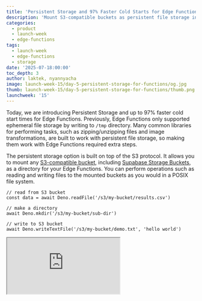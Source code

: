 ```yaml
---
title: 'Persistent Storage and 97% Faster Cold Starts for Edge Functions'
description: 'Mount S3-compatible buckets as persistent file storage in Edge Functions with up to 97% faster cold start times.'
categories:
  - product
  - launch-week
  - edge-functions
tags:
  - launch-week
  - edge-functions
  - storage
date: '2025-07-18:00:00'
toc_depth: 3
author: laktek, nyannyacha
image: launch-week-15/day-5-persistent-storage-for-functions/og.jpg
thumb: launch-week-15/day-5-persistent-storage-for-functions/thumb.png
launchweek: '15'
---
```


Today, we are introducing Persistent Storage and up to 97% faster cold start times for Edge Functions. Previously, Edge Functions only supported ephemeral file storage by writing to `/tmp` directory. Many common libraries for performing tasks, such as zipping/unzipping files and image transformations, are built to work with persistent file storage, so making them work with Edge Functions required extra steps.

The persistent storage option is built on top of the S3 protocol. It allows you to mount any [S3-compatible bucket](https://supabase.com/docs/guides/storage/s3/compatibility), including [Supabase Storage Buckets](https://supabase.com/docs/guides/storage), as a directory for your Edge Functions. You can perform operations such as reading and writing files to the mounted buckets as you would in a POSIX file system.

```tsx
// read from S3 bucket
const data = await Deno.readFile('/s3/my-bucket/results.csv')

// make a directory
await Deno.mkdir('/s3/my-bucket/sub-dir')

// write to S3 bucket
await Deno.writeTextFile('/s3/my-bucket/demo.txt', 'hello world')
```

<div className="video-container mb-8">
  <iframe
    className="w-full"
    src="https://www.youtube-nocookie.com/embed/"
    title="Persistent Storage and Faster Boot Times for Edge Functions"
    allow="accelerometer; autoplay; clipboard-write; encrypted-media; fullscreen; gyroscope; picture-in-picture; web-share"
    allowfullscreen
  />
</div>

## How to configure

To access an S3 bucket from Edge Functions, you must set the following as environment variables in Edge Function Secrets.

- `S3FS_ENDPOINT_URL`
- `S3FS_REGION`
- `S3FS_ACCESS_KEY_ID`
- `S3FS_SECRET_ACCESS_KEY`

If you are using Supabase Storage, [follow this guide](https://supabase.com/docs/guides/storage/s3/authentication) to enable and create an access key and id.

## Use Case: SQLite in Edge Functions

The S3 File System simplifies workflows that involve reading and transforming data stored in an S3 bucket.

For example, imagine you are building an IoT app where a device backs up its SQLite database to S3. You can set up a scheduled Edge Function to read this data and then push the data to your primary Postgres database for aggregates and reporting.

```tsx
// Following example is simplified for readability

import { DB } from "https://deno.land/x/sqlite@v3.9.1/mod.ts";
import { supabase } from '../shared/client.ts'

const today = new Date().toISOString().split('T')[0]
const backupDBPath = `backups/backup-${today}.db`

// Use S3 FS to read the Sqlite DB
const data = Deno.readFileSync(`/s3/${backupDBPath}`);

// Create an in-memory SQLite from the data downloaded from S3
// This is faster than directly reading from S3
const db = new DB();
db.deserialize(data);

function calculateStats(rows: IoTData[], date: string): StatsSummary {
  // ....
}

Deno.serve(async (req)=>{
  // Assuming IoT data is stored in a table called 'sensor_data'
  const rows = db.queryEntries<IoTData>(`
    SELECT * FROM sensor_data
    WHERE date(timestamp) = date('now', 'localtime')
  `)

  // Calculate statistics
  const stats = calculateStats(rows, today)

 // Insert stats into Supabase
 const { data, error } = await supabase
    .from('iot_daily_stats')
    .insert([stats])

  return new Response("OK);
});

```

## 97% Faster Function Boot Times, Even Under Load

Previously, Edge Functions with large dependencies or doing preparation work at the start (e.g., parsing/loading configs, initializing AI models) would incur a noticeable boot delay. Sometimes, these slow neighbors can impact other functions running on the same machine. All JavaScript _workers_ in the Supabase Edge Functions Runtime were cooperatively scheduled on the same [**Tokio thread pool**](https://github.com/tokio-rs/tokio). If one worker had heavy startup logic, such as parsing JavaScript modules or running synchronous operations, it could delay every worker scheduled after. This led to occasional long‑tail latency spikes in high-traffic projects.

To address this issue, we moved workers which are still performing initial script evaluation onto a dedicated blocking pool. This approach prevents heavy initialization tasks from blocking the Tokio thread, significantly reducing boot time spikes for other functions.

### The result

Boot times are now more predictable and wait times for cold starts are now much faster. Here’s a result of a [benchmark](https://github.com/supabase/edge-runtime/blob/develop/k6/specs/mixed.ts) we did to compare boot times before and after these changes.

| Metric           | Before     | After     | (Delta)   |
| ---------------- | ---------- | --------- | --------- |
| **Avg**          | **870 ms** | **42 ms** | **95 %**  |
| **P95**          | 8,502 ms   | 86 ms     | **99 %**  |
| **P99**          | 15,069 ms  | 460 ms    | **97 %**  |
| **Worst**        | 24,300 ms  | 1 630 ms  | **93 %**  |
| **Spikes > 1 s** | 47 %       | 4 %       | **43 pp** |

## Support for Synchronous APIs

By offloading expensive compute at function boot time onto a separate pool, we were able to enable the use of synchronous File APIs during function boot time. Some libraries only support synchronous File APIs (eg, SQLite), and this would allow you to set them up on Edge Functions before it starts processing requests.

You can now safely use the following synchronous Deno APIs (and their Node counterparts) _during_ initial script evaluation:

- Deno.statSync
- Deno.removeSync
- Deno.writeFileSync
- Deno.writeTextFileSync
- Deno.readFileSync
- Deno.readTextFileSync
- Deno.mkdirSync
- Deno.makeTempDirSync
- Deno.readDirSync

**Keep in mind** that the sync APIs are available only during initial script evaluation and aren’t supported in callbacks like HTTP handlers or setTimeout.

```tsx
Deno.statSync('...') // ✅

setTimeout(() => {
  Deno.statSync('...') // 💣 ERROR! Deno.statSync is blocklisted on the current context
})

Deno.serve(() => {
  Deno.statSync('...') // 💣 ERROR! Deno.statSync is blocklisted on the current context
})
```

## Try it on Preview Today

These changes will be rolled out along with the Deno 2 upgrade to all clusters within the next 2 weeks. Meanwhile, you can use the Preview cluster if you'd like to try them out today. Please see [this guide](https://github.com/orgs/supabase/discussions/36814) on how to test your functions in Preview cluster.

